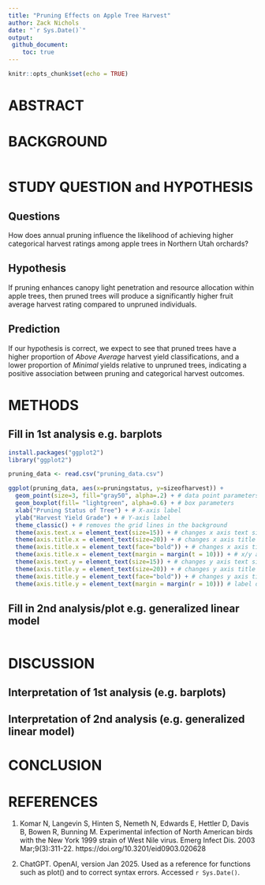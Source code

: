 ```yaml
---
title: "Pruning Effects on Apple Tree Harvest"
author: Zack Nichols
date: "`r Sys.Date()`"
output: 
 github_document:
    toc: true
---
```


```r
knitr::opts_chunk$set(echo = TRUE)
```

# ABSTRACT

# BACKGROUND


```r

```

# STUDY QUESTION and HYPOTHESIS

## Questions  
How does annual pruning influence the likelihood of achieving higher categorical harvest ratings among apple trees in Northern Utah orchards?

## Hypothesis 
If pruning enhances canopy light penetration and resource allocation within apple trees, then pruned trees will produce a significantly higher fruit average harvest rating compared to unpruned individuals.

## Prediction
If our hypothesis is correct, we expect to see that pruned trees have a higher proportion of *Above Average* harvest yield classifications, and a lower proportion of *Minimal* yields relative to unpruned trees, indicating a positive association between pruning and categorical harvest outcomes.

# METHODS


## Fill in 1st analysis e.g. barplots


```r
install.packages("ggplot2") 
library("ggplot2")

pruning_data <- read.csv("pruning_data.csv")

ggplot(pruning_data, aes(x=pruningstatus, y=sizeofharvest)) + 
  geom_point(size=3, fill="gray50", alpha=.2) + # data point parameters
  geom_boxplot(fill= "lightgreen", alpha=0.6) + # box parameters
  xlab("Pruning Status of Tree") + # X-axis label
  ylab("Harvest Yield Grade") + # Y-axis label
  theme_classic() + # removes the grid lines in the background 
  theme(axis.text.x = element_text(size=15)) + # changes x axis text size
  theme(axis.title.x = element_text(size=20)) + # changes x axis title size
  theme(axis.title.x = element_text(face="bold")) + # changes x axis title to bold
  theme(axis.title.x = element_text(margin = margin(t = 10))) + # x/y axis distance 
  theme(axis.text.y = element_text(size=15)) + # changes y axis text size
  theme(axis.title.y = element_text(size=20)) + # changes y axis title size
  theme(axis.title.y = element_text(face="bold")) + # changes y axis title to bold
  theme(axis.title.y = element_text(margin = margin(r = 10))) # label distance

```
## Fill in 2nd analysis/plot e.g. generalized linear model

```r


```

# DISCUSSION

## Interpretation of 1st analysis (e.g. barplots)

## Interpretation of 2nd analysis (e.g. generalized linear model)

# CONCLUSION

# REFERENCES     

1. Komar N, Langevin S, Hinten S, Nemeth N, Edwards E, Hettler D, Davis B, Bowen R, Bunning M. Experimental infection of North American birds with the New York 1999 strain of West Nile virus. Emerg Infect Dis. 2003 Mar;9(3):311-22. https://doi.org/10.3201/eid0903.020628

2. ChatGPT. OpenAI, version Jan 2025. Used as a reference for functions such as plot() and to correct syntax errors. Accessed `r Sys.Date()`.